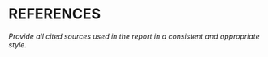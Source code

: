 # REFERENCES {#sec-references}

*Provide all cited sources used in the report in a consistent and appropriate style.*



::: {#refs}
:::
